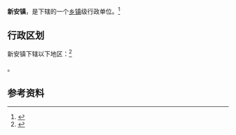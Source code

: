 {{中国乡级行政区|32/07/24/100/000}}

'''新安镇'''，是{{PRC admin/fullname|32/07/24/100/000|3}}下辖的一个[[乡镇|乡镇]]级行政单位。<ref>{{PRC admin/ref sgc|{{PRC admin/parent|32/07/24/100/000}}}}</ref>

== 行政区划 ==

新安镇下辖以下地区：<ref>{{PRC admin/ref sgc|32/07/24/100/000}}</ref>

{{PRC admin/children|32/07/24/100/000}}。

== 参考资料 ==

{{reflist}}

{{行政区划小作品}}
{{PRC admin/navcat|32/07/24/100/000}}